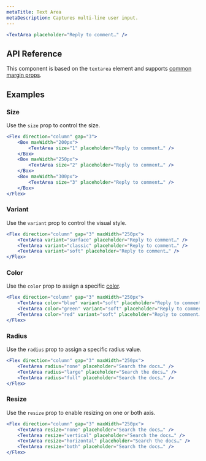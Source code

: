 ```yaml
---
metaTitle: Text Area
metaDescription: Captures multi-line user input.
---
```


```jsx live=true
<TextArea placeholder="Reply to comment…" />
```

## API Reference

This component is based on the `textarea` element and supports [common margin props](/themes/docs/overview/layout#margin-props).

<ThemesPropsTable defs="textAreaPropDefs" />

## Examples

### Size

Use the `size` prop to control the size.

```jsx live=true
<Flex direction="column" gap="3">
	<Box maxWidth="200px">
		<TextArea size="1" placeholder="Reply to comment…" />
	</Box>
	<Box maxWidth="250px">
		<TextArea size="2" placeholder="Reply to comment…" />
	</Box>
	<Box maxWidth="300px">
		<TextArea size="3" placeholder="Reply to comment…" />
	</Box>
</Flex>
```

### Variant

Use the `variant` prop to control the visual style.

```jsx live=true
<Flex direction="column" gap="3" maxWidth="250px">
	<TextArea variant="surface" placeholder="Reply to comment…" />
	<TextArea variant="classic" placeholder="Reply to comment…" />
	<TextArea variant="soft" placeholder="Reply to comment…" />
</Flex>
```

### Color

Use the `color` prop to assign a specific [color](/themes/docs/theme/color).

```jsx live=true
<Flex direction="column" gap="3" maxWidth="250px">
	<TextArea color="blue" variant="soft" placeholder="Reply to comment…" />
	<TextArea color="green" variant="soft" placeholder="Reply to comment…" />
	<TextArea color="red" variant="soft" placeholder="Reply to comment…" />
</Flex>
```

### Radius

Use the `radius` prop to assign a specific radius value.

```jsx live=true
<Flex direction="column" gap="3" maxWidth="250px">
	<TextArea radius="none" placeholder="Search the docs…" />
	<TextArea radius="large" placeholder="Search the docs…" />
	<TextArea radius="full" placeholder="Search the docs…" />
</Flex>
```

### Resize

Use the `resize` prop to enable resizing on one or both axis.

```jsx live=true
<Flex direction="column" gap="3" maxWidth="250px">
	<TextArea resize="none" placeholder="Search the docs…" />
	<TextArea resize="vertical" placeholder="Search the docs…" />
	<TextArea resize="horizontal" placeholder="Search the docs…" />
	<TextArea resize="both" placeholder="Search the docs…" />
</Flex>
```
